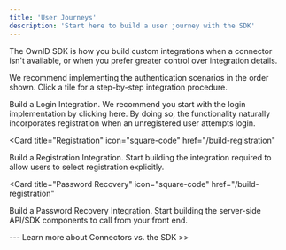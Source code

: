 ```yaml
---
title: 'User Journeys'
description: 'Start here to build a user journey with the SDK'
---
```


The OwnID SDK is how you build custom integrations when a connector isn't available, or when you prefer greater control over integration details.

We recommend implementing the authentication scenarios in the order shown. Click a tile for a step-by-step integration procedure.

<CardGroup>

<Card title="Login" icon="leaf" href="/development">
Build a Login Integration. We recommend you start with the login implementation by clicking here. By doing so, the functionality naturally incorporates registration when an unregistered user attempts login.
</Card>

<Card
  title="Registration"
  icon="square-code"
  href="/build-registration"
>
Build a Registration Integration. Start building the integration required to allow users to select registration explicitly.

</Card>

<Card
  title="Password Recovery"
  icon="square-code"
  href="/build-registration"
>
Build a Password Recovery Integration. Start building the server-side API/SDK components to call from your front end.

</Card>
</CardGroup>




<Steps>
        <Step title="Login">
    </Step>
        <Step title="Register">
    </Step>
        <Step title="Password Recovery">
    </Step>
</Steps>
---
Learn more about Connectors vs. the SDK >>

